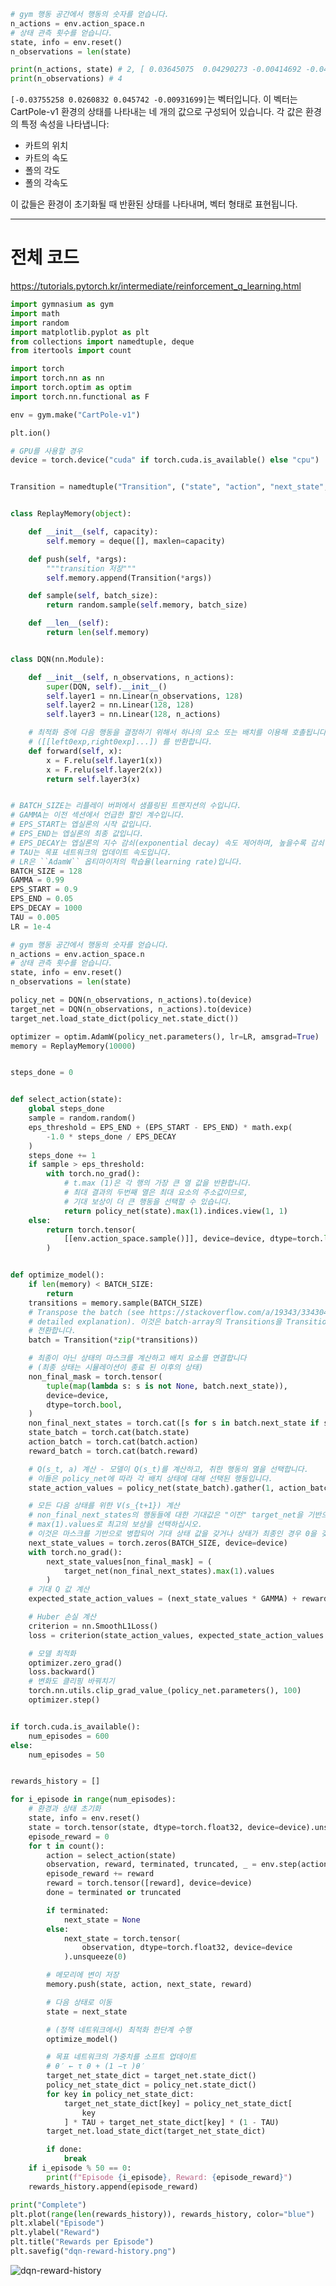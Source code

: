 ```python
# gym 행동 공간에서 행동의 숫자를 얻습니다.
n_actions = env.action_space.n
# 상태 관측 횟수를 얻습니다.
state, info = env.reset()
n_observations = len(state)

print(n_actions, state) # 2, [ 0.03645075  0.04290273 -0.00414692 -0.0414    ]
print(n_observations) # 4
```

`[-0.03755258 0.0260832 0.045742 -0.00931699]`는 벡터입니다. 이 벡터는 CartPole-v1 환경의 상태를 나타내는 네 개의 값으로 구성되어 있습니다. 각 값은 환경의 특정 속성을 나타냅니다:

* 카트의 위치
* 카트의 속도
* 폴의 각도
* 폴의 각속도


이 값들은 환경이 초기화될 때 반환된 상태를 나타내며, 벡터 형태로 표현됩니다.

***
# 전체 코드

https://tutorials.pytorch.kr/intermediate/reinforcement_q_learning.html
```python
import gymnasium as gym
import math
import random
import matplotlib.pyplot as plt
from collections import namedtuple, deque
from itertools import count

import torch
import torch.nn as nn
import torch.optim as optim
import torch.nn.functional as F

env = gym.make("CartPole-v1")

plt.ion()

# GPU를 사용할 경우
device = torch.device("cuda" if torch.cuda.is_available() else "cpu")


Transition = namedtuple("Transition", ("state", "action", "next_state", "reward"))


class ReplayMemory(object):

    def __init__(self, capacity):
        self.memory = deque([], maxlen=capacity)

    def push(self, *args):
        """transition 저장"""
        self.memory.append(Transition(*args))

    def sample(self, batch_size):
        return random.sample(self.memory, batch_size)

    def __len__(self):
        return len(self.memory)


class DQN(nn.Module):

    def __init__(self, n_observations, n_actions):
        super(DQN, self).__init__()
        self.layer1 = nn.Linear(n_observations, 128)
        self.layer2 = nn.Linear(128, 128)
        self.layer3 = nn.Linear(128, n_actions)

    # 최적화 중에 다음 행동을 결정하기 위해서 하나의 요소 또는 배치를 이용해 호촐됩니다.
    # ([[left0exp,right0exp]...]) 를 반환합니다.
    def forward(self, x):
        x = F.relu(self.layer1(x))
        x = F.relu(self.layer2(x))
        return self.layer3(x)


# BATCH_SIZE는 리플레이 버퍼에서 샘플링된 트랜지션의 수입니다.
# GAMMA는 이전 섹션에서 언급한 할인 계수입니다.
# EPS_START는 엡실론의 시작 값입니다.
# EPS_END는 엡실론의 최종 값입니다.
# EPS_DECAY는 엡실론의 지수 감쇠(exponential decay) 속도 제어하며, 높을수록 감쇠 속도가 느립니다.
# TAU는 목표 네트워크의 업데이트 속도입니다.
# LR은 ``AdamW`` 옵티마이저의 학습율(learning rate)입니다.
BATCH_SIZE = 128
GAMMA = 0.99
EPS_START = 0.9
EPS_END = 0.05
EPS_DECAY = 1000
TAU = 0.005
LR = 1e-4

# gym 행동 공간에서 행동의 숫자를 얻습니다.
n_actions = env.action_space.n
# 상태 관측 횟수를 얻습니다.
state, info = env.reset()
n_observations = len(state)

policy_net = DQN(n_observations, n_actions).to(device)
target_net = DQN(n_observations, n_actions).to(device)
target_net.load_state_dict(policy_net.state_dict())

optimizer = optim.AdamW(policy_net.parameters(), lr=LR, amsgrad=True)
memory = ReplayMemory(10000)


steps_done = 0


def select_action(state):
    global steps_done
    sample = random.random()
    eps_threshold = EPS_END + (EPS_START - EPS_END) * math.exp(
        -1.0 * steps_done / EPS_DECAY
    )
    steps_done += 1
    if sample > eps_threshold:
        with torch.no_grad():
            # t.max (1)은 각 행의 가장 큰 열 값을 반환합니다.
            # 최대 결과의 두번째 열은 최대 요소의 주소값이므로,
            # 기대 보상이 더 큰 행동을 선택할 수 있습니다.
            return policy_net(state).max(1).indices.view(1, 1)
    else:
        return torch.tensor(
            [[env.action_space.sample()]], device=device, dtype=torch.long
        )


def optimize_model():
    if len(memory) < BATCH_SIZE:
        return
    transitions = memory.sample(BATCH_SIZE)
    # Transpose the batch (see https://stackoverflow.com/a/19343/3343043 for
    # detailed explanation). 이것은 batch-array의 Transitions을 Transition의 batch-arrays로
    # 전환합니다.
    batch = Transition(*zip(*transitions))

    # 최종이 아닌 상태의 마스크를 계산하고 배치 요소를 연결합니다
    # (최종 상태는 시뮬레이션이 종료 된 이후의 상태)
    non_final_mask = torch.tensor(
        tuple(map(lambda s: s is not None, batch.next_state)),
        device=device,
        dtype=torch.bool,
    )
    non_final_next_states = torch.cat([s for s in batch.next_state if s is not None])
    state_batch = torch.cat(batch.state)
    action_batch = torch.cat(batch.action)
    reward_batch = torch.cat(batch.reward)

    # Q(s_t, a) 계산 - 모델이 Q(s_t)를 계산하고, 취한 행동의 열을 선택합니다.
    # 이들은 policy_net에 따라 각 배치 상태에 대해 선택된 행동입니다.
    state_action_values = policy_net(state_batch).gather(1, action_batch)

    # 모든 다음 상태를 위한 V(s_{t+1}) 계산
    # non_final_next_states의 행동들에 대한 기대값은 "이전" target_net을 기반으로 계산됩니다.
    # max(1).values로 최고의 보상을 선택하십시오.
    # 이것은 마스크를 기반으로 병합되어 기대 상태 값을 갖거나 상태가 최종인 경우 0을 갖습니다.
    next_state_values = torch.zeros(BATCH_SIZE, device=device)
    with torch.no_grad():
        next_state_values[non_final_mask] = (
            target_net(non_final_next_states).max(1).values
        )
    # 기대 Q 값 계산
    expected_state_action_values = (next_state_values * GAMMA) + reward_batch

    # Huber 손실 계산
    criterion = nn.SmoothL1Loss()
    loss = criterion(state_action_values, expected_state_action_values.unsqueeze(1))

    # 모델 최적화
    optimizer.zero_grad()
    loss.backward()
    # 변화도 클리핑 바꿔치기
    torch.nn.utils.clip_grad_value_(policy_net.parameters(), 100)
    optimizer.step()


if torch.cuda.is_available():
    num_episodes = 600
else:
    num_episodes = 50


rewards_history = []

for i_episode in range(num_episodes):
    # 환경과 상태 초기화
    state, info = env.reset()
    state = torch.tensor(state, dtype=torch.float32, device=device).unsqueeze(0)
    episode_reward = 0
    for t in count():
        action = select_action(state)
        observation, reward, terminated, truncated, _ = env.step(action.item())
        episode_reward += reward
        reward = torch.tensor([reward], device=device)
        done = terminated or truncated

        if terminated:
            next_state = None
        else:
            next_state = torch.tensor(
                observation, dtype=torch.float32, device=device
            ).unsqueeze(0)

        # 메모리에 변이 저장
        memory.push(state, action, next_state, reward)

        # 다음 상태로 이동
        state = next_state

        # (정책 네트워크에서) 최적화 한단계 수행
        optimize_model()

        # 목표 네트워크의 가중치를 소프트 업데이트
        # θ′ ← τ θ + (1 −τ )θ′
        target_net_state_dict = target_net.state_dict()
        policy_net_state_dict = policy_net.state_dict()
        for key in policy_net_state_dict:
            target_net_state_dict[key] = policy_net_state_dict[
                key
            ] * TAU + target_net_state_dict[key] * (1 - TAU)
        target_net.load_state_dict(target_net_state_dict)

        if done:
            break
    if i_episode % 50 == 0:
        print(f"Episode {i_episode}, Reward: {episode_reward}")
    rewards_history.append(episode_reward)

print("Complete")
plt.plot(range(len(rewards_history)), rewards_history, color="blue")
plt.xlabel("Episode")
plt.ylabel("Reward")
plt.title("Rewards per Episode")
plt.savefig("dqn-reward-history.png")
```

![dqn-reward-history](./img/dqn-reward-history.png)
